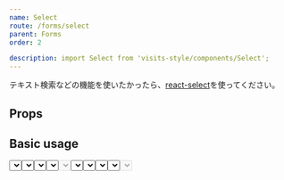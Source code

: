 ```yaml
---
name: Select
route: /forms/select
parent: Forms
order: 2

description: import Select from 'visits-style/components/Select';
---
```



テキスト検索などの機能を使いたかったら、[react-select](https://react-select.com/home)を使ってください。
<br />

## Props

<PropsTable of={Select} />

## Basic usage

<Playground>
  <Field>
    <Select placeholder="Select!!" options={[ { id: 1, name: 'options1' }, { id: 2, name: 'options2' } ]} />
  </Field>
  <Field>
    <Select value={2} options={[ { id: 1, name: 'options1' }, { id: 2, name: 'options2' } ]} />
  </Field>
  <Field>
    <Select value={2} help="some help message" options={[ { id: 1, name: 'options1' }, { id: 2, name: 'options2' } ]} />
  </Field>
  <Field>
    <Select value={2} error="some error message" options={[ { id: 1, name: 'options1' }, { id: 2, name: 'options2' } ]} />
  </Field>
  <Field>
    <Select value={2} disabled options={[ { id: 1, name: 'options1' }, { id: 2, name: 'options2' } ]} />
  </Field>
</Playground>

## Outlined

<Playground>
  <Field>
    <Select outline placeholder="Select!!" options={[ { id: 1, name: 'options1' }, { id: 2, name: 'options2' } ]} />
  </Field>
  <Field>
    <Select outline value={2} options={[ { id: 1, name: 'options1' }, { id: 2, name: 'options2' } ]} />
  </Field>
  <Field>
    <Select outline value={2} help="some help message" options={[ { id: 1, name: 'options1' }, { id: 2, name: 'options2' } ]} />
  </Field>
  <Field>
    <Select outline value={2} error="some error message" options={[ { id: 1, name: 'options1' }, { id: 2, name: 'options2' } ]} />
  </Field>
  <Field>
    <Select outline value={2} disabled options={[ { id: 1, name: 'options1' }, { id: 2, name: 'options2' } ]} />
  </Field>
</Playground>
